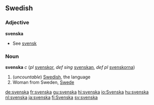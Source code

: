 ==Swedish==
===Adjective===
'''svenska'''

*See [[svensk]]

===Noun===
'''svenska''' ''c'' (''pl'' [[svenskor]], ''def sing'' [[svenskan]], ''def pl'' [[svenskorna]])

# (''uncountable'') [[Swedish]], the language
# Woman from Sweden, [[Swede]]

[[de:svenska]]
[[fr:svenska]]
[[gu:svenska]]
[[hi:svenska]]
[[io:Svenska]]
[[hu:svenska]]
[[nl:svenska]]
[[ja:svenska]]
[[fi:Svenska]]
[[sv:svenska]]